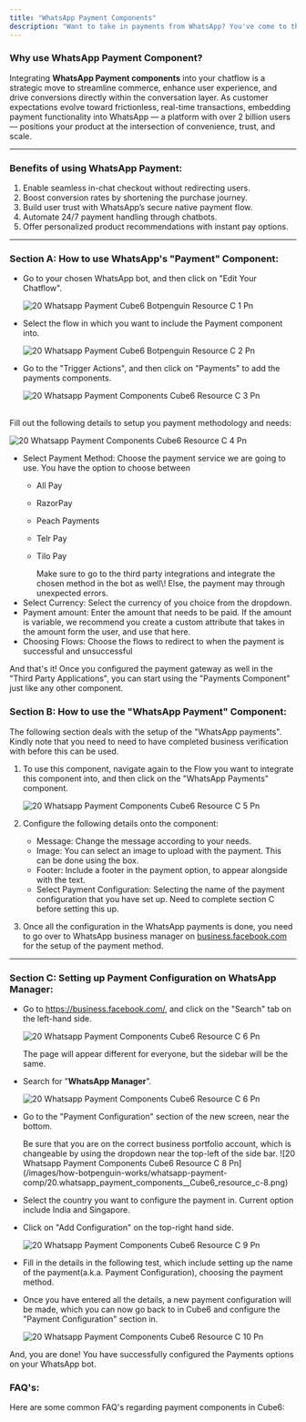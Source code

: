 ```yaml
---
title: "WhatsApp Payment Components"
description: "Want to take in payments from WhatsApp? You've come to the right place!"
---
```


### **Why use WhatsApp Payment Component?**

Integrating **WhatsApp Payment components** into your chatflow is a strategic move to streamline commerce, enhance user experience, and drive conversions directly within the conversation layer. As customer expectations evolve toward frictionless, real-time transactions, embedding payment functionality into WhatsApp — a platform with over 2 billion users — positions your product at the intersection of convenience, trust, and scale.

---

### **Benefits of using WhatsApp Payment:**

1. Enable seamless in-chat checkout without redirecting users.
2. Boost conversion rates by shortening the purchase journey.
3. Build user trust with WhatsApp’s secure native payment flow.
4. Automate 24/7 payment handling through chatbots.
5. Offer personalized product recommendations with instant pay options.

---

### **Section A: How to use WhatsApp's "Payment" Component:**

- Go to your chosen WhatsApp bot, and then click on "Edit Your Chatflow".

  ![20 Whatsapp Payment Cube6 Botpenguin Resource C 1 Pn](/images/how-botpenguin-works/whatsapp-payment-comp/20.whatsapp_payment_Cube6__botpenguin_resource_c-1.png)
- Select the flow in which you want to include the Payment component into.

  ![20 Whatsapp Payment Cube6 Botpenguin Resource C 2 Pn](/images/how-botpenguin-works/whatsapp-payment-comp/20.whatsapp_payment_Cube6__botpenguin_resource_c-2.png)
- Go to the "Trigger Actions", and then click on "Payments" to add the payments components.

  ![20 Whatsapp Payment Components  Cube6 Resource C 3 Pn](/images/how-botpenguin-works/whatsapp-payment-comp/20.whatsapp_payment_components__Cube6_resource_c-3.png)

\
Fill out the following details to setup you payment methodology and needs:

![20 Whatsapp Payment Components  Cube6 Resource C 4 Pn](/images/how-botpenguin-works/whatsapp-payment-comp/20.whatsapp_payment_components__Cube6_resource_c-4.png)

- Select Payment Method: Choose the payment service we are going to use. You have the option to choose between
  - All Pay
  - RazorPay
  - Peach Payments
  - Telr Pay
  - Tilo Pay

    <Warning>
      Make sure to go to the third party integrations and integrate the chosen method in the bot as well\! Else, the payment may through unexpected errors.
    </Warning>
- Select Currency: Select the currency of you choice from the dropdown.
- Payment amount: Enter the amount that needs to be paid. If the amount is variable, we recommend you create a custom attribute that takes in the amount form the user, and use that here.
- Choosing Flows: Choose the flows to redirect to when the payment is successful and unsuccessful

And that's it\! Once you configured the payment gateway as well in the "Third Party Applications", you can start using the "Payments Component" just like any other component.

### **Section B: How to use the "WhatsApp Payment" Component:**

The following section deals with the setup of the "WhatsApp payments". Kindly note that you need to need to have completed business verification with before this can be used.

1. To use this component, navigate again to the Flow you want to integrate this component into, and then click on the "WhatsApp Payments" component.

   ![20 Whatsapp Payment Components  Cube6 Resource C 5 Pn](/images/how-botpenguin-works/whatsapp-payment-comp/20.whatsapp_payment_components__Cube6_resource_c-5.png)
2. Configure the following details onto the component:
   - Message: Change the message according to your needs.
   - Image: You can select an image to upload with the payment. This can be done using the box.
   - Footer: Include a footer in the payment option, to appear alongside with the text.
   - Select Payment Configuration: Selecting the name of the payment configuration that you have set up. Need to complete section C before setting this up.
3. Once all the configuration in the WhatsApp payments is done, you need to go over to WhatsApp business manager on [business.facebook.com](http://business.facebook.com) for the setup of the payment method.

---

### **Section C: Setting up Payment Configuration on WhatsApp Manager:**

- Go to https://business.facebook.com/, and click on the "Search" tab on the left-hand side.

  ![20 Whatsapp Payment Components  Cube6 Resource C 6 Pn](/images/how-botpenguin-works/whatsapp-payment-comp/20.whatsapp_payment_components__Cube6_resource_c-6.png)

  <Info>
    The page will appear different for everyone, but the sidebar will be the same.
  </Info>
- Search for "**WhatsApp Manager**".

  ![20 Whatsapp Payment Components  Cube6 Resource C 6 Pn](/images/how-botpenguin-works/whatsapp-payment-comp/20.whatsapp_payment_components__Cube6_resource_c-7.png)
- Go to the "Payment Configuration" section of the new screen, near the bottom.

  <Info>
    Be sure that you are on the correct business portfolio account, which is changeable by using the dropdown near the top-left of the side bar.
  </Info>
  ![20 Whatsapp Payment Components  Cube6 Resource C 8 Pn](/images/how-botpenguin-works/whatsapp-payment-comp/20.whatsapp_payment_components__Cube6_resource_c-8.png)
- Select the country you want to configure the payment in. Current option include India and Singapore.
- Click on "Add Configuration" on the top-right hand side.

  ![20 Whatsapp Payment Components  Cube6 Resource C 9 Pn](/images/how-botpenguin-works/whatsapp-payment-comp/20.whatsapp_payment_components__Cube6_resource_c-9.png)
- Fill in the details in the following test, which include setting up the name of the payment(a.k.a. Payment Configuration), choosing the payment method.
- Once you have entered all the details, a new payment configuration will be made, which you can now go back to in  Cube6 and configure the "Payment Configuration" section in.

  ![20 Whatsapp Payment Components  Cube6 Resource C 10 Pn](/images/how-botpenguin-works/whatsapp-payment-comp/20.whatsapp_payment_components__Cube6_resource_c-10.png)

And, you are done\! You have successfully configured the Payments options on your WhatsApp bot.

### **FAQ's:**

Here are some common FAQ's regarding payment components in  Cube6:

<AccordionGroup>
  <Accordion title="Can I use example of payments component in WhatsApp?">
    
  </Accordion>
  <Accordion title="How to add custom attribute to payment tab?">
    
  </Accordion>
  <Accordion title="Can you give example of proper use case of WhatsApp payments?">
    
  </Accordion>
  <Accordion title="Where is the track of ayments that have happened?">
    
  </Accordion>
</AccordionGroup>